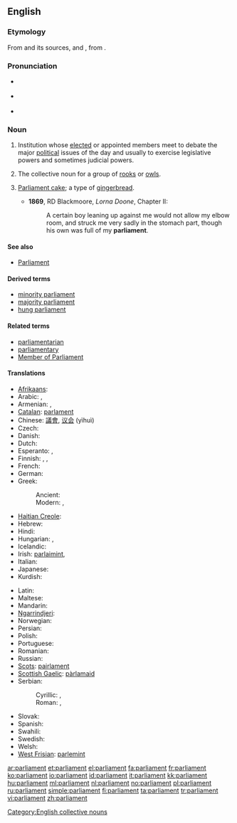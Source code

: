 {{also|Parliament}}
==English==
{{wikipedia}}

===Etymology===
From {{etyl|LL.}} {{term|parlamentum}} and its sources, {{etyl|xno}} and {{etyl|fro}} {{term|parlement||discussion, meeting, assembly, council}}, from {{term|parler||to speak}}.

===Pronunciation===
* {{a|UK}} {{IPA|/ˈpɑːlɪmənt/}}
* {{a|US}} {{IPA|/ˈpɑɹləmɛnt/}}
* {{audio|en-us-parliament.ogg|Audio (US)}}

===Noun===
{{en-noun}}

# Institution whose [[elect]]ed or appointed members meet to debate the major [[political]] issues of the day and usually to exercise legislative powers and sometimes judicial powers.
# {{context|by extension}} The collective noun for a group of [[rook]]s {{italbrac|the species of bird}} or [[owl]]s.
# {{historical}} [[parliament cake|Parliament cake]]; a type of [[gingerbread]].
#* '''1869''', RD Blackmoore, ''Lorna Doone'', Chapter II:
#*: A certain boy leaning up against me would not allow my elbow room, and struck me very sadly in the stomach part, though his own was full of my '''parliament'''.

====See also====
* [[Parliament]]

====Derived terms====
* [[minority parliament]]
* [[majority parliament]]
* [[hung parliament]]

====Related terms====
* [[parliamentarian]]
* [[parliamentary]]
* [[Member of Parliament]]

====Translations====
{{trans-top|elected political institution}}
* [[Afrikaans]]: {{t-|af|parlement|xs=Afrikaans}}
* Arabic: {{t-|ar|مجلس|m|tr=májlis}}, {{t|ar|برلمان|m|tr=barlamān}}
* Armenian: {{t|hy|խորհրդարան|tr=xorhrdaran}},  {{t|hy|պառլամենտ|tr=paṙlament}}
* [[Catalan]]: [[parlament]] {{m}}
* Chinese: [[議會]], [[议会]] (yìhuì)
* Czech: {{t+|cs|parlament|m}}
* Danish: {{t-|da|parlament}}
* Dutch: {{t+|nl|parlement|n}}
* Esperanto: {{t-|eo|deputitejo|xs=Esperanto}},  {{t-|eo|parlamento|xs=Esperanto}}
* Finnish: {{t+|fi|eduskunta}}, {{t+|fi|parlamentti}}, {{t|fi|valtiopäivät}}
* French: {{t+|fr|parlement|m}}
* German: {{t+|de|Parlament|n}}
* Greek:
*: Ancient: {{tø|grc|θεσμοθετεῖον|sc=polytonic}}
*: Modern: {{t+|el|βουλή|f|tr=voulí}}, {{t+|el|κοινοβούλιο|n|tr=koinovoúlio}}
* [[Haitian Creole]]: {{tø|ht|palman}}
* Hebrew: {{t|he|הפרלמנט}}
* Hindi: {{t|hi|संसद|tr=sansada|xs=Hindi}}
* Hungarian: {{t+|hu|országgyűlés}},  {{t+|hu|parlament}}
* Icelandic: {{t|is|alþingi}}
* Irish: [[parlaimint]],  {{t|ga|pharlaimint|xs=Irish}}
* Italian: {{t-|it|parlamento|m}}
* Japanese: {{t+|ja|議会|tr=ぎかい, gikai}}
* Kurdish: {{t+|ku|په‌رله‌مان|tr=perleman|sc=KUchar}}
{{trans-mid}}
* Latin: {{t+|la|senatus|m}}
* Maltese: {{t-|mt|parlament|m|xs=Maltese}}
* Mandarin: {{t-|cmn|議會|tr=Yìhuì|sc=Hani}}
* [[Ngarrindjeri]]: {{tø|nay|tendi}}
* Norwegian: {{t|no|Stortinget}}
* Persian: {{t+|fa|مجلس|tr=majles|xs=Persian}}
* Polish: {{t+|pl|parlament|m}}
* Portuguese: {{t+|pt|parlamento|m}}
* Romanian: {{t+|ro|parlament|n}}
* Russian: {{t+|ru|парламент|m|tr=parláment}}
* [[Scots]]: [[pairlament]]
* [[Scottish Gaelic]]: [[pàrlamaid]]
* Serbian:
*: Cyrillic: {{tø|sh|парламент|m|sc=Cyrl|xs=Serbo-Croatian}}, {{tø|sh|скупштина|f|sc=Cyrl|xs=Serbo-Croatian}}
*: Roman: {{tø|sh|parlament|m|xs=Serbo-Croatian}}, {{tø|sh|skupština|f|xs=Serbo-Croatian}}
* Slovak: {{t-|sk|parlament|m}}
* Spanish: {{t+|es|parlamento|m}}
* Swahili: {{t+|sw|bunge|xs=Swahili}}
* Swedish: {{t+|sv|riksdag}}
* Welsh: {{t|cy|senedd|xs=Welsh}}
* [[West Frisian]]: [[parlemint]] {{n}}
{{trans-bottom}}

[[Category:English collective nouns]]

[[ar:parliament]]
[[et:parliament]]
[[el:parliament]]
[[fa:parliament]]
[[fr:parliament]]
[[ko:parliament]]
[[io:parliament]]
[[id:parliament]]
[[it:parliament]]
[[kk:parliament]]
[[hu:parliament]]
[[ml:parliament]]
[[nl:parliament]]
[[no:parliament]]
[[pl:parliament]]
[[ru:parliament]]
[[simple:parliament]]
[[fi:parliament]]
[[ta:parliament]]
[[tr:parliament]]
[[vi:parliament]]
[[zh:parliament]]